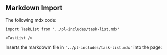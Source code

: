 ## Markdown Import

The following mdx code:

```mdx
import TaskList from '../pl-includes/task-list.mdx'
 
<TaskList />
```

Inserts the markdowm file in `'../pl-includes/task-list.mdx'` into the page:

 
<TaskList />
  